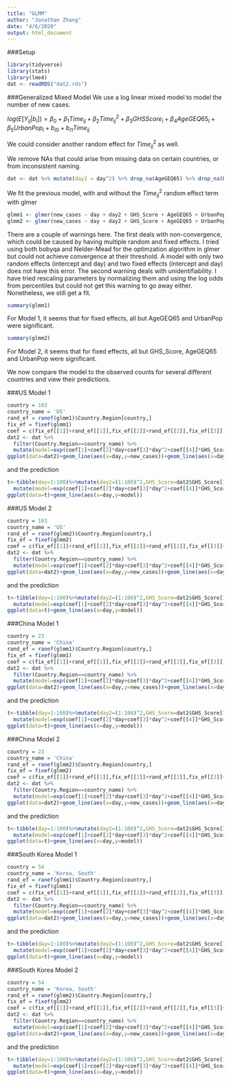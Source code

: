```yaml
---
title: "GLMM"
author: "Jonathan Zhang"
date: "4/6/2020"
output: html_document
---
```


###Setup
```r
library(tidyverse)
library(stats)
library(lme4)
dat <- readRDS("dat2.rds")
```
###Generalized Mixed Model
We use a log linear mixed model to model the number of new cases.

$log(E[Y_{ij}|b_i])=\beta_0+\beta_1 Time_{ij}+\beta_2 Time_{ij}^2+\beta_3 GHSScore_i+\beta_4 AgeGEQ65_i+\beta_5 UrbanPop_i+b_{i0}+b_{i1}Time_{ij}$

We could consider another random effect for $Time_{ij}^2$ as well.

We remove NAs that could arise from missing data on certain countries, or from inconsistent naming.
```r
dat <- dat %>% mutate(day2 = day^2) %>% drop_na(AgeGEQ65) %>% drop_na(UrbanPop)
```

We fit the previous model, with and without the $Time_{ij}^2$ random effect term with glmer

```r
glmm1 <- glmer(new_cases ~ day + day2 + GHS_Score + AgeGEQ65 + UrbanPop + (day | Country.Region), data = dat, family = poisson)
glmm2 <- glmer(new_cases ~ day + day2 + GHS_Score + AgeGEQ65 + UrbanPop + (day + day2 | Country.Region), data = dat, family = poisson)
```

There are a couple of warnings here. The first deals with non-convergence, which could be caused by having multiple random and fixed effects. I tried using both bobyqa and Nelder-Mead for the optimzation algorithm in glmer but could not achieve convergence at their threshold. A model with only two random effects (intercept and day) and two fixed effects (intercept and day) does not have this error. The second warning deals with unidentifiability. I have tried rescaling parameters by normalizing them and using the log odds from percentiles but could not get this warning to go away either. Nonetheless, we still get a fit.

```r
summary(glmm1)
```

For Model 1, it seems that for fixed effects, all but AgeGEQ65 and UrbanPop were significant.

```r
summary(glmm2)
```

For Model 2, it seems that for fixed effects, all but GHS_Score, AgeGEQ65 and UrbanPop were significant.

We now compare the model to the observed counts for several different countries and view their predictions.

###US Model 1

```r
country = 103
country_name = 'US'
rand_ef = ranef(glmm1)$Country.Region[country,]
fix_ef = fixef(glmm1)
coef = c(fix_ef[[1]]+rand_ef[[1]],fix_ef[[2]]+rand_ef[[2]],fix_ef[[3]],fix_ef[[4]],fix_ef[[5]],fix_ef[[6]])
dat2 <- dat %>% 
  filter(Country.Region==country_name) %>% 
  mutate(model=exp(coef[1]+coef[2]*day+coef[3]*day^2+coef[[4]]*GHS_Score+fix_ef[[5]]*AgeGEQ65+fix_ef[[6]]*UrbanPop))
ggplot(data=dat2)+geom_line(aes(x=day,y=new_cases))+geom_line(aes(x=day,y=model))
```

and the prediction

```r
t<-tibble(day=1:100)%>%mutate(day2=(1:100)^2,GHS_Score=dat2$GHS_Score[1],AgeGEQ65=dat2$AgeGEQ65[1],UrbanPop=dat2$UrbanPop[1])%>%
  mutate(model=exp(coef[1]+coef[2]*day+coef[3]*day^2+coef[[4]]*GHS_Score+fix_ef[[5]]*AgeGEQ65+fix_ef[[6]]*UrbanPop))
ggplot(data=t)+geom_line(aes(x=day,y=model))
```

###US Model 2

```r
country = 103
country_name = 'US'
rand_ef = ranef(glmm2)$Country.Region[country,]
fix_ef = fixef(glmm2)
coef = c(fix_ef[[1]]+rand_ef[[1]],fix_ef[[2]]+rand_ef[[2]],fix_ef[[3]]+rand_ef[[3]],fix_ef[[4]],fix_ef[[5]],fix_ef[[6]])
dat2 <- dat %>% 
  filter(Country.Region==country_name) %>% 
  mutate(model=exp(coef[1]+coef[2]*day+coef[3]*day^2+coef[[4]]*GHS_Score+fix_ef[[5]]*AgeGEQ65+fix_ef[[6]]*UrbanPop))
ggplot(data=dat2)+geom_line(aes(x=day,y=new_cases))+geom_line(aes(x=day,y=model))
```

and the prediction

```r
t<-tibble(day=1:100)%>%mutate(day2=(1:100)^2,GHS_Score=dat2$GHS_Score[1],AgeGEQ65=dat2$AgeGEQ65[1],UrbanPop=dat2$UrbanPop[1])%>%
  mutate(model=exp(coef[1]+coef[2]*day+coef[3]*day^2+coef[[4]]*GHS_Score+fix_ef[[5]]*AgeGEQ65+fix_ef[[6]]*UrbanPop))
ggplot(data=t)+geom_line(aes(x=day,y=model))
```

###China Model 1

```r
country = 23
country_name = 'China'
rand_ef = ranef(glmm1)$Country.Region[country,]
fix_ef = fixef(glmm1)
coef = c(fix_ef[[1]]+rand_ef[[1]],fix_ef[[2]]+rand_ef[[2]],fix_ef[[3]],fix_ef[[4]],fix_ef[[5]],fix_ef[[6]])
dat2 <- dat %>% 
  filter(Country.Region==country_name) %>% 
  mutate(model=exp(coef[1]+coef[2]*day+coef[3]*day^2+coef[[4]]*GHS_Score+fix_ef[[5]]*AgeGEQ65+fix_ef[[6]]*UrbanPop))
ggplot(data=dat2)+geom_line(aes(x=day,y=new_cases))+geom_line(aes(x=day,y=model))
```

and the prediction

```r
t<-tibble(day=1:100)%>%mutate(day2=(1:100)^2,GHS_Score=dat2$GHS_Score[1],AgeGEQ65=dat2$AgeGEQ65[1],UrbanPop=dat2$UrbanPop[1])%>%
  mutate(model=exp(coef[1]+coef[2]*day+coef[3]*day^2+coef[[4]]*GHS_Score+fix_ef[[5]]*AgeGEQ65+fix_ef[[6]]*UrbanPop))
ggplot(data=t)+geom_line(aes(x=day,y=model))
```

###China Model 2

```r
country = 23
country_name = 'China'
rand_ef = ranef(glmm2)$Country.Region[country,]
fix_ef = fixef(glmm2)
coef = c(fix_ef[[1]]+rand_ef[[1]],fix_ef[[2]]+rand_ef[[2]],fix_ef[[3]]+rand_ef[[3]],fix_ef[[4]],fix_ef[[5]],fix_ef[[6]])
dat2 <- dat %>% 
  filter(Country.Region==country_name) %>% 
  mutate(model=exp(coef[1]+coef[2]*day+coef[3]*day^2+coef[[4]]*GHS_Score+fix_ef[[5]]*AgeGEQ65+fix_ef[[6]]*UrbanPop))
ggplot(data=dat2)+geom_line(aes(x=day,y=new_cases))+geom_line(aes(x=day,y=model))
```

and the prediction

```r
t<-tibble(day=1:100)%>%mutate(day2=(1:100)^2,GHS_Score=dat2$GHS_Score[1],AgeGEQ65=dat2$AgeGEQ65[1],UrbanPop=dat2$UrbanPop[1])%>%
  mutate(model=exp(coef[1]+coef[2]*day+coef[3]*day^2+coef[[4]]*GHS_Score+fix_ef[[5]]*AgeGEQ65+fix_ef[[6]]*UrbanPop))
ggplot(data=t)+geom_line(aes(x=day,y=model))
```

###South Korea Model 1

```r
country = 54
country_name = 'Korea, South'
rand_ef = ranef(glmm1)$Country.Region[country,]
fix_ef = fixef(glmm1)
coef = c(fix_ef[[1]]+rand_ef[[1]],fix_ef[[2]]+rand_ef[[2]],fix_ef[[3]],fix_ef[[4]],fix_ef[[5]],fix_ef[[6]])
dat2 <- dat %>% 
  filter(Country.Region==country_name) %>% 
  mutate(model=exp(coef[1]+coef[2]*day+coef[3]*day^2+coef[[4]]*GHS_Score+fix_ef[[5]]*AgeGEQ65+fix_ef[[6]]*UrbanPop))
ggplot(data=dat2)+geom_line(aes(x=day,y=new_cases))+geom_line(aes(x=day,y=model))
```

and the prediction

```r
t<-tibble(day=1:100)%>%mutate(day2=(1:100)^2,GHS_Score=dat2$GHS_Score[1],AgeGEQ65=dat2$AgeGEQ65[1],UrbanPop=dat2$UrbanPop[1])%>%
  mutate(model=exp(coef[1]+coef[2]*day+coef[3]*day^2+coef[[4]]*GHS_Score+fix_ef[[5]]*AgeGEQ65+fix_ef[[6]]*UrbanPop))
ggplot(data=t)+geom_line(aes(x=day,y=model))
```

###South Korea Model 2

```r
country = 54
country_name = 'Korea, South'
rand_ef = ranef(glmm2)$Country.Region[country,]
fix_ef = fixef(glmm2)
coef = c(fix_ef[[1]]+rand_ef[[1]],fix_ef[[2]]+rand_ef[[2]],fix_ef[[3]]+rand_ef[[3]],fix_ef[[4]],fix_ef[[5]],fix_ef[[6]])
dat2 <- dat %>% 
  filter(Country.Region==country_name) %>% 
  mutate(model=exp(coef[1]+coef[2]*day+coef[3]*day^2+coef[[4]]*GHS_Score+fix_ef[[5]]*AgeGEQ65+fix_ef[[6]]*UrbanPop))
ggplot(data=dat2)+geom_line(aes(x=day,y=new_cases))+geom_line(aes(x=day,y=model))
```

and the prediction

```r
t<-tibble(day=1:100)%>%mutate(day2=(1:100)^2,GHS_Score=dat2$GHS_Score[1],AgeGEQ65=dat2$AgeGEQ65[1],UrbanPop=dat2$UrbanPop[1])%>%
  mutate(model=exp(coef[1]+coef[2]*day+coef[3]*day^2+coef[[4]]*GHS_Score+fix_ef[[5]]*AgeGEQ65+fix_ef[[6]]*UrbanPop))
ggplot(data=t)+geom_line(aes(x=day,y=model))
```

